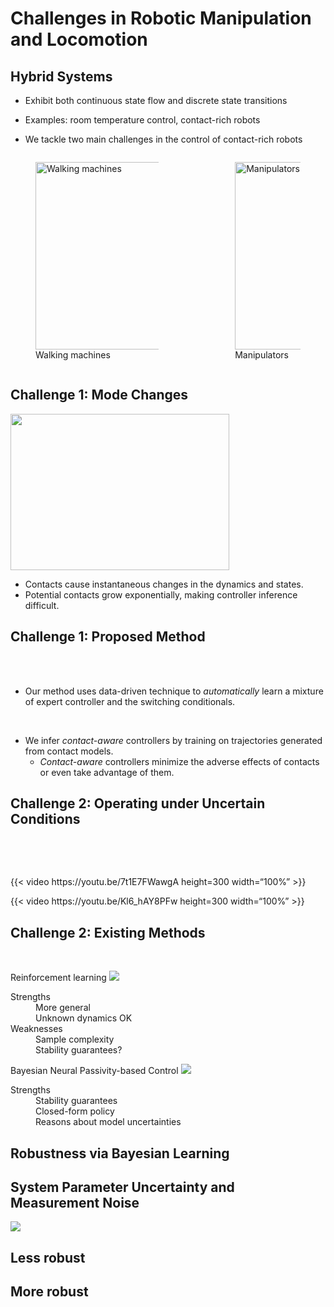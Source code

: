 # Challenges in Robotic Manipulation and Locomotion {visibility="uncounted"}
<!-- ###################################################################### -->


## Hybrid Systems

:::{.fragment .fade-in fragment-index=0}
* Exhibit both continuous state flow and discrete state transitions
:::
:::{.fragment .fade-in fragment-index=1}
* Examples: room temperature control, contact-rich robots
:::
:::{.fragment .fade-in fragment-index=3}
* We tackle two main challenges in the control of contact-rich robots
:::
:::{.fragment .fade-in fragment-index=2}
:::: {.columns}
:::{.column  width="60%"}
![Walking machines](contents/assets/walking_model.png){fig-align="center" width="500" height="300"}
:::
:::{.column  width="0%"}
:::
:::{.column  width="40%"}
![Manipulators](contents/assets/manipulator.jpg){fig-align="center" width="300" height="300"}
:::
::::
:::


## Challenge 1: Mode Changes
<!-- ###################################################################### -->


:::{.fragment fragment-index=0}
![](contents/assets/nhcm.png){fig-align="center" width="350" height="250"}
:::

:::{.fragment fragment-index=1}
* Contacts cause instantaneous changes in the dynamics and states.
* Potential contacts grow exponentially, making controller inference difficult.
:::


## Challenge 1: Proposed Method
<br/>
<br/>

* Our method uses data-driven technique to *automatically* learn a mixture of
expert controller and the switching conditionals.

<br/>

* We infer *contact-aware* controllers by training on trajectories generated
from contact models.
    + *Contact-aware* controllers minimize the adverse effects of contacts or
    even take advantage of them.

## Challenge 2: Operating under Uncertain Conditions

<br/>

<br/>

::: {layout="[100, 100]"}
{{< video https://youtu.be/7t1E7FWawgA 
   height=300 width="100%" >}}

{{< video https://youtu.be/Kl6_hAY8PFw
    height=300 width="100%" >}}
:::


<!-- {{< video "contents/assets/rw_even.mp4" >}} -->

<!-- ## {background-video="contents/assets/rw_failing.MP4" background-size="contain" background-video-muted="true"} -->


## Challenge 2: Existing Methods {.smaller transition="fade"}

<br/>

:::: {.fragment .semi-fade-out fragment-index=1}
::: {layout="[100,-5,60]" layout-valign="center"}
Reinforcement learning
![](contents/assets/rl-outline.svg)

Strengths
: 
More general \
Unknown dynamics OK

Weaknesses
: 
Sample complexity \
Stability guarantees?
:::
::::

:::: {.fragment  fragment-index=1}
::: {layout="[100,-5,60]" layout-valign="center"}
Bayesian Neural Passivity-based Control
![](contents/assets/pbc-ml-outline.svg)

Strengths
: 
Stability guarantees \
Closed-form policy \
Reasons about model uncertainties \

:::
::::




## Robustness via Bayesian Learning

::: {.callout-tip}
## System Parameter Uncertainty and Measurement Noise
![](contents/assets/regular-vs-bayesian.svg){fig-align="center"}
:::

:::: {layout-ncol="2"}

::: {.callout}
## Less robust
:::

::: {.callout}
## More robust
:::

::::
